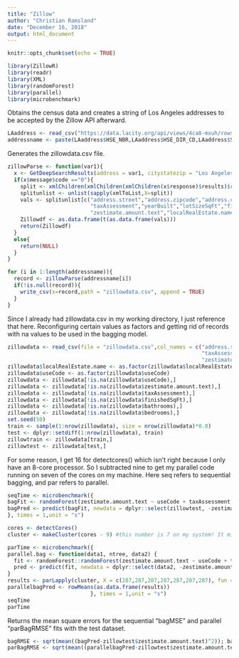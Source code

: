 ---
title: "Zillow"
author: "Christian Ramsland"
date: "December 16, 2018"
output: html_document
---

```{r setup, include=FALSE}
knitr::opts_chunk$set(echo = TRUE)
```

```{r}
library(ZillowR)
library(readr)
library(XML)
library(randomForest)
library(parallel)
library(microbenchmark)
```
Obtains the census data and creates a string of Los Angeles addresses to be accepted by the Zillow API afterward.

```{r, eval=FALSE}
LAaddress <- read_csv("https://data.lacity.org/api/views/4ca8-mxuh/rows.csv?accessType=DOWNLOAD")
addressname <- paste(LAaddress$HSE_NBR,LAaddress$HSE_DIR_CD,LAaddress$STR_NM,sep = " ")
```

Generates the zillowdata.csv file.
```{r, eval=FALSE}
zillowParse <- function(var1){
  x <- GetDeepSearchResults(address = var1, citystatezip = "Los Angeles, CA", zws_id = "X1-ZWz1gsvbnh5u6j_81d4x")
  if(x$message$code =="0"){
    split <- xmlChildren(xmlChildren(xmlChildren(x$response)$results)$result)
    splitunlist <- unlist(sapply(xmlToList,X=split))
    vals <- splitunlist[c("address.street","address.zipcode","address.city","useCode","taxAssessmentYear",
                          "taxAssessment","yearBuilt","lotSizeSqFt","finishedSqFt","bathrooms","bedrooms",
                          "zestimate.amount.text","localRealEstate.name","localRealEstate.type")]
    Zillowdf <- as.data.frame(t(as.data.frame(vals)))
    return(Zillowdf)
  }
  else{
    return(NULL)
  }
}

for (i in 1:length(addressname)){
  record <- zillowParse(addressname[i])
  if(!is.null(record)){
    write_csv(x=record,path = "zillowdata.csv", append = TRUE)
  }
}
```

Since I already had zillowdata.csv in my working directory, I just reference that here. Reconfiguring certain values as factors and getting rid of records with na values to be used in the bagging model.
```{r}
zillowdata <- read_csv(file = "zillowdata.csv",col_names = c("address.street","address.zipcode","address.city","useCode","taxAssessmentYear",
                                                             "taxAssessment","yearBuilt","lotSizeSqFt","finishedSqFt","bathrooms","bedrooms",
                                                             "zestimate.amount.text","localRealEstate.name","localRealEstate.type"))
zillowdata$localRealEstate.name <- as.factor(zillowdata$localRealEstate.name)
zillowdata$useCode <- as.factor(zillowdata$useCode)
zillowdata <- zillowdata[!is.na(zillowdata$useCode),]
zillowdata <- zillowdata[!is.na(zillowdata$zestimate.amount.text),]
zillowdata <- zillowdata[!is.na(zillowdata$taxAssessment),]
zillowdata <- zillowdata[!is.na(zillowdata$finishedSqFt),]
zillowdata <- zillowdata[!is.na(zillowdata$bathrooms),]
zillowdata <- zillowdata[!is.na(zillowdata$bedrooms),]
set.seed(50)
train <- sample(1:nrow(zillowdata), size = nrow(zillowdata)*0.8)
test <- dplyr::setdiff(1:nrow(zillowdata), train)
zillowtrain <- zillowdata[train,]
zillowtest <- zillowdata[test,]
```


For some reason, I get 16 for detectcores() which isn't right because I only have an 8-core processor. So I subtracted nine to get my parallel code running on seven of the cores on my machine. Here seq refers to sequential bagging, and par refers to parallel.
```{r}
seqTime <- microbenchmark({
bagFit <- randomForest(zestimate.amount.text ~ useCode + taxAssessment + bedrooms+ bathrooms + finishedSqFt, data = zillowtrain, mtry = 4, ntree = 2009, importance = TRUE)
bagPred <- predict(bagFit, newdata = dplyr::select(zillowtest, -zestimate.amount.text))
}, times = 1,unit = "s")

cores <- detectCores()
cluster <- makeCluster(cores - 9) #this number is 7 on my system! It might not work well on yours.

parTime <- microbenchmark({
parallel.bag <- function(data1, ntree, data2) {
  fit <- randomForest::randomForest(zestimate.amount.text ~ useCode + taxAssessment + bedrooms+ bathrooms + finishedSqFt, data = data1, mtry = 4, ntree = ntree, importance = TRUE)
  pred <- predict(fit, newdata = dplyr::select(data2, -zestimate.amount.text))
}
results <- parLapply(cluster, X = c(287,287,287,287,287,287,287), fun = parallel.bag, data1 = zillowtrain, data2 = zillowtest)
parallelbagPred <- rowMeans(as.data.frame(results))
                          }, times = 1,unit = "s")
seqTime
parTime
```
Returns the mean square errors for the sequential "bagMSE" and parallel "parBagRMSE" fits with the test dataset.
```{r}
bagRMSE <- sqrt(mean((bagPred-zillowtest$zestimate.amount.text)^2)); bagRMSE
parBagRMSE <- sqrt(mean((parallelbagPred-zillowtest$zestimate.amount.text)^2)); parBagRMSE
```



